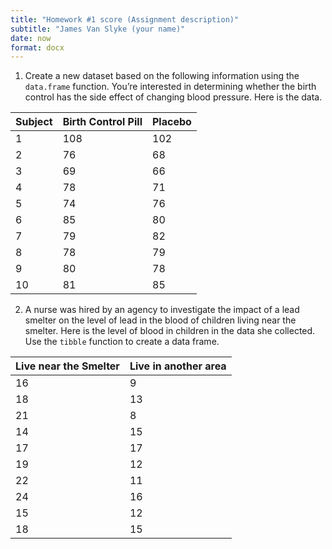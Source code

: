 ```yaml
---
title: "Homework #1 score (Assignment description)"
subtitle: "James Van Slyke (your name)"
date: now
format: docx
---
```


1.  Create a new dataset based on the following information using the `data.frame` function. You're interested in determining whether the birth control has the side effect of changing blood pressure. Here is the data.

| Subject | Birth Control Pill | Placebo |
|:--------|:-------------------|:--------|
| 1       | 108                | 102     |
| 2       | 76                 | 68      |
| 3       | 69                 | 66      |
| 4       | 78                 | 71      |
| 5       | 74                 | 76      |
| 6       | 85                 | 80      |
| 7       | 79                 | 82      |
| 8       | 78                 | 79      |
| 9       | 80                 | 78      |
| 10      | 81                 | 85      |

2.  A nurse was hired by an agency to investigate the impact of a lead smelter on the level of lead in the blood of children living near the smelter. Here is the level of blood in children in the data she collected. Use the `tibble` function to create a data frame.

| Live near the Smelter | Live in another area |
|:----------------------|:---------------------|
| 16                    | 9                    |
| 18                    | 13                   |
| 21                    | 8                    |
| 14                    | 15                   |
| 17                    | 17                   |
| 19                    | 12                   |
| 22                    | 11                   |
| 24                    | 16                   |
| 15                    | 12                   |
| 18                    | 15                   |
